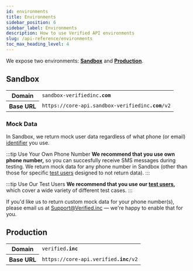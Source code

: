 ```yaml
---
id: environments
title: Environments
sidebar_position: 6
sidebar_label: Environments
description: How to use Verified API environments
slug: /api-reference/environments
toc_max_heading_level: 4
---
```




We expose two environments: [**Sandbox**](#sandbox) and [**Production**](#production). 

<DevelopmentWorkAdmonition/>


## Sandbox

<table>
    <tr>
        <th>Domain</th>
        <td><code>sandbox-verifiedinc<b>.com</b></code></td>
    </tr>
    <tr>
        <th>Base URL</th>
        <td><code><span>https://</span>core-api.sandbox-verifiedinc<b>.com</b>/v2</code></td>
    </tr>
</table>

<DomainsAdmonition/>


### Mock Data

In Sandbox, we return mock user data regardless of what phone (or email) [identifier](../data#identifiers) you use. 

:::tip Use Your Own Phone Number
**We recommend that you use own phone number,** so you can succesfully receive SMS messages during testing. We return mock data for any phone number in Sandbox (other than those for specific [test users](../test-users) designed to not return data).
:::

:::tip Use Our Test Users
**We recommend that you use our [test users](../test-users),** which cover a wide variety of different test cases.
:::

If you'd like us to return custom mock data for your phone number(s), please email us at Support@Verified.inc — we're happy to enable that for you.


## Production

<table>
    <tr>
        <th>Domain</th>
        <td><code>verified<b>.inc</b></code></td>
    </tr>
    <tr>
        <th>Base URL</th>
        <td><code><span>https://</span>core-api.verified<b>.inc</b>/v2</code></td>
    </tr>
</table>

<DomainsAdmonition/>